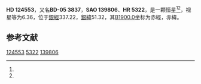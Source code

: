 {{Starbox begin
| name = HD 124553
}}
{{Starbox observe
| epoch = [[J2000.0|J2000.0]]
| constell = {{星座名待查}}<ref name=SIMBAD>{{cite web
 | url=http://simbad.u-strasbg.fr/simbad/sim-id?Ident=HR+5322
 | title=Pulsating variable Star
 | publisher=Centre de Données astronomiques de Strasbourg
 | work=SIMBAD
 | accessdate=2012-07-13
 | archive-date=2016-03-18
 | archive-url=https://web.archive.org/web/20160318231356/http://simbad.u-strasbg.fr/simbad/sim-id?Ident=HR+5322
 | dead-url=no
 }}</ref><ref name=DATA>{{cite web
 | url=http://vizier.u-strasbg.fr/viz-bin/VizieR-5?-out.add=.&-source=5050&-corr=PK=HR&-out.max=9999&HR=5322
 | title=VizieR Detailed Page
 | accessdate=2012-07-13
 | archive-date=2016-03-04
 | archive-url=https://web.archive.org/web/20160304200419/http://vizier.u-strasbg.fr/viz-bin/VizieR-5?-out.add=.&-source=5050&-corr=PK=HR&-out.max=9999&HR=5322
 | dead-url=no
 }}</ref>
| 星官 = 
| ra = {{RA|14|14|21.3}}<ref name=SIMBAD /><ref name=DATA />
| dec = {{DEC|-5|56|51}}<ref name=SIMBAD /><ref name=DATA />
| appmag_v = 6.36<ref name=SIMBAD /><ref name=DATA />
}}
{{Starbox character
| class = F9V<ref name=SIMBAD /><ref name=DATA />
| b-v = 0.6<ref name=SIMBAD /><ref name=DATA />
| u-b = 0.16<ref name=SIMBAD /><ref name=DATA />
| r-i = <ref name=SIMBAD /><ref name=DATA />
| variable = 
}}
{{Starbox astrometry
| radial_v = 0.16
| prop_mo_ra = -32
| parallax = 0.023
| p_error = 
}}
{{Starbox catalog
| names =BD-05 3837，[[SAO星表|SAO]] 139806，[[HD星表|HD]] 124553，[[HR星表|HR]] 5322}}
{{Starbox reference |Simbad=HR+5322}}
{{Starbox end}}

'''HD 124553'''，又名'''BD-05 3837'''，'''SAO 139806'''、'''HR 5322'''，是一颗恒星<ref name=SIMBAD /><ref name=DATA />，视星等为6.36，位于[[銀道座標系|銀經]]337.22，[[銀道座標系|銀緯]]51.32，其[[B1900.0|B1900.0]]坐标为赤經{{RA|14|9|8.7}}，赤緯{{DEC|-5|51.32|58}}。

== 参考文献 ==
{{reflist}}

{{star-stub}}

[[Category:HD和HDE天體|124553]]
[[Category:HR天體|5322]]
[[Category:SAO天體|139806]]